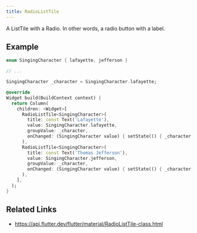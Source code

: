 ```yaml
---
title: RadioListTile
---
```


A ListTile with a Radio. In other words, a radio button with a label.

## Example

```dart liveslice=RadioListTile
enum SingingCharacter { lafayette, jefferson }

// ...

SingingCharacter _character = SingingCharacter.lafayette;

@override
Widget build(BuildContext context) {
  return Column(
    children: <Widget>[
      RadioListTile<SingingCharacter>(
        title: const Text('Lafayette'),
        value: SingingCharacter.lafayette,
        groupValue: _character,
        onChanged: (SingingCharacter value) { setState(() { _character = value; }); },
      ),
      RadioListTile<SingingCharacter>(
        title: const Text('Thomas Jefferson'),
        value: SingingCharacter.jefferson,
        groupValue: _character,
        onChanged: (SingingCharacter value) { setState(() { _character = value; }); },
      ),
    ],
  );
}
```

## Related Links

- https://api.flutter.dev/flutter/material/RadioListTile-class.html
